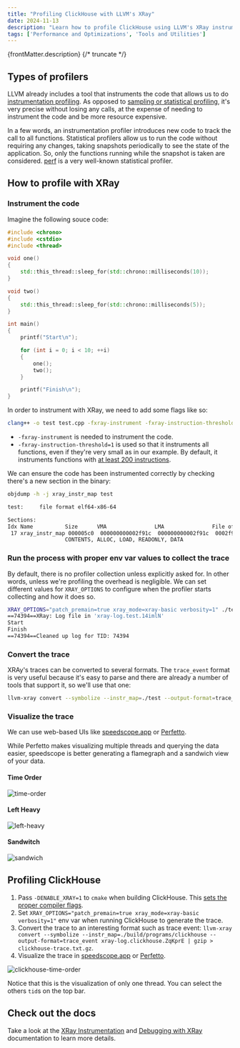 ```yaml
---
title: "Profiling ClickHouse with LLVM's XRay"
date: 2024-11-13
description: "Learn how to profile ClickHouse using LLVM's XRay instrumentation profiler, visualize traces, and analyze performance."
tags: ['Performance and Optimizations', 'Tools and Utilities']
---
```


{frontMatter.description}
{/* truncate */}

## Types of profilers

LLVM already includes a tool that instruments the code that allows us to do [instrumentation
profiling](https://en.wikipedia.org/wiki/Profiling_(computer_programming)#Instrumentation). As
opposed to [sampling or statistical profiling](https://en.wikipedia.org/wiki/Profiling_(computer_programming)#Statistical_profilers),
it's very precise without losing any calls, at the expense of needing to instrument the code and be
more resource expensive.

In a few words, an instrumentation profiler introduces new code to track the call to all functions.
Statistical profilers allow us to run the code without requiring any changes, taking snapshots
periodically to see the state of the application. So, only the functions running while the snapshot
is taken are considered. [perf](https://en.wikipedia.org/wiki/Perf_%28Linux%29) is a very well-known
statistical profiler.

## How to profile with XRay

### Instrument the code

Imagine the following souce code:

```cpp
#include <chrono>
#include <cstdio>
#include <thread>

void one()
{
    std::this_thread::sleep_for(std::chrono::milliseconds(10));
}

void two()
{
    std::this_thread::sleep_for(std::chrono::milliseconds(5));
}

int main()
{
    printf("Start\n");

    for (int i = 0; i < 10; ++i)
    {
        one();
        two();
    }

    printf("Finish\n");
}
```

In order to instrument with XRay, we need to add some flags like so:

```bash
clang++ -o test test.cpp -fxray-instrument -fxray-instruction-threshold=1
```

* `-fxray-instrument` is needed to instrument the code.
* `-fxray-instruction-threshold=1` is used so that it instruments all functions, even if they're
  very small as in our example. By default, it instruments functions with [at least 200
  instructions](https://llvm.org/docs/XRay.html#instrumenting-your-c-c-objective-c-application).

We can ensure the code has been instrumented correctly by checking there's a new section in the
binary:

```bash
objdump -h -j xray_instr_map test

test:     file format elf64-x86-64

Sections:
Idx Name          Size      VMA               LMA               File off  Algn
 17 xray_instr_map 000005c0  000000000002f91c  000000000002f91c  0002f91c  2**0
                  CONTENTS, ALLOC, LOAD, READONLY, DATA
```

### Run the process with proper env var values to collect the trace

By default, there is no profiler collection unless explicitly asked for. In other words, unless
we're profiling the overhead is negligible. We can set different values for `XRAY_OPTIONS` to
configure when the profiler starts collecting and how it does so.

```bash
XRAY_OPTIONS="patch_premain=true xray_mode=xray-basic verbosity=1" ./test
==74394==XRay: Log file in 'xray-log.test.14imlN'
Start
Finish
==74394==Cleaned up log for TID: 74394
```

### Convert the trace

XRAy's traces can be converted to several formats. The `trace_event` format is very useful because
it's easy to parse and there are already a number of tools that support it, so we'll use that one:

```bash
llvm-xray convert --symbolize --instr_map=./test --output-format=trace_event xray-log.test.14imlN | gzip > test-trace.txt.gz
```

### Visualize the trace

We can use web-based UIs like [speedscope.app](https://www.speedscope.app/) or
[Perfetto](https://ui.perfetto.dev).

While Perfetto makes visualizing multiple threads and querying the data easier, speedscope is better
generating a flamegraph and a sandwich view of your data.

#### Time Order

![time-order](./images/profiling-clickhouse-with-llvm-xray/time-order.png)

#### Left Heavy
![left-heavy](./images/profiling-clickhouse-with-llvm-xray/left-heavy.png)

#### Sandwitch
![sandwich](./images/profiling-clickhouse-with-llvm-xray/sandwich.png)

## Profiling ClickHouse

1. Pass `-DENABLE_XRAY=1` to `cmake` when building ClickHouse. This [sets the proper compiler
   flags](https://github.com/ClickHouse/ClickHouse/blob/9caac43b2aa5e7c5474a87b7596dea95f5a2569a/cmake/xray_instrumentation.cmake).
2. Set `XRAY_OPTIONS="patch_premain=true xray_mode=xray-basic verbosity=1"` env var when running
   ClickHouse to generate the trace.
3. Convert the trace to an interesting format such as trace event: `llvm-xray convert --symbolize
   --instr_map=./build/programs/clickhouse --output-format=trace_event xray-log.clickhouse.ZqKprE |
   gzip > clickhouse-trace.txt.gz`.
4. Visualize the trace in [speedscope.app](https://www.speedscope.app/) or
   [Perfetto](https://ui.perfetto.dev).


![clickhouse-time-order](./images/profiling-clickhouse-with-llvm-xray/clickhouse-time-order.png)

Notice that this is the visualization of only one thread. You can select the others `tid`s on the
top bar.

## Check out the docs

Take a look at the [XRay Instrumentation](https://llvm.org/docs/XRay.html) and [Debugging with
XRay](https://llvm.org/docs/XRayExample.html) documentation to learn more details.
